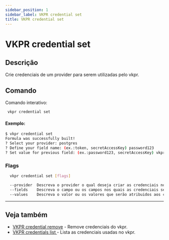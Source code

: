 ```yaml
---
sidebar_position: 1
sidebar_label: VKPR credential set
title: VKPR credential set
---
```


# VKPR credential set

## Descrição

Crie credenciais de um provider para serem utilizadas pelo vkpr.

## Comando

Comando interativo:

```sh
 vkpr credential set
```
#### Exemplo:

```bash
$ vkpr credential set
Formula was successfully built!
? Select your provider: postgres
? Define your field name: (ex.:token, secretAccessKey) password123
? Set value for previous field: (ex.:password123, secretAccessKey) vkpr123
```

### Flags

```bash
  vkpr credential set [flags]
```

```sh
  --provider  Descreva o provider o qual deseja criar as credenciais no vkpr.
  --fields    Descreva o campo ou os campos nos quais as credenciais serão adicionada no provider. 
  --values    Descreva o valor ou os valores que serão atribuidos aos campos do provider adicionado.
```

---

## Veja também

- [VKPR credential remove](/docs/commands/credential/remove) - Remove credenciais do vkpr.
- [VKPR credentials list ](/docs/commands/credential/list ) - Lista as credenciais usadas no vkpr.

